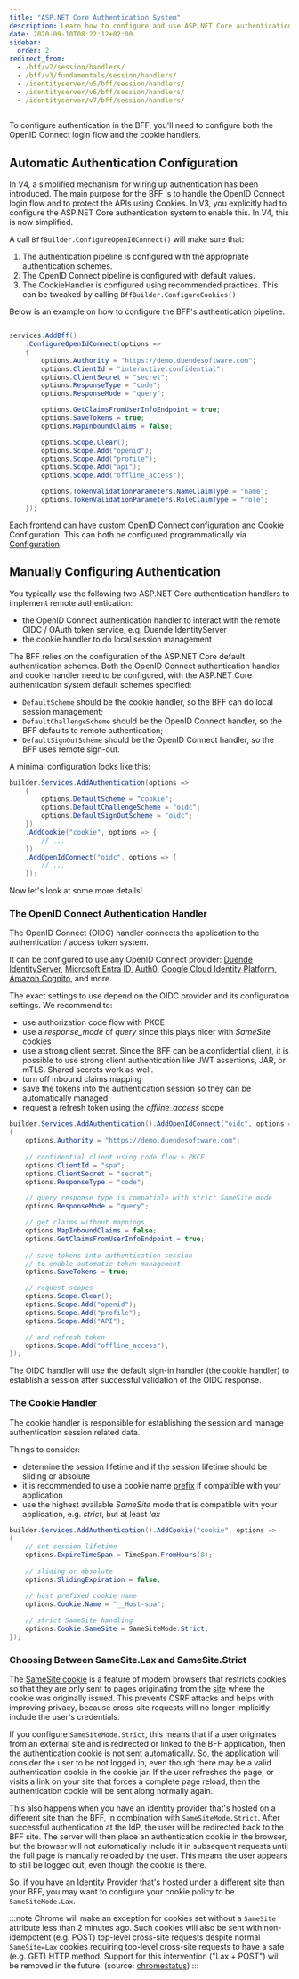 ```yaml
---
title: "ASP.NET Core Authentication System"
description: Learn how to configure and use ASP.NET Core authentication handlers for OpenID Connect and cookie-based session management in BFF applications
date: 2020-09-10T08:22:12+02:00
sidebar:
  order: 2
redirect_from:
  - /bff/v2/session/handlers/
  - /bff/v3/fundamentals/session/handlers/
  - /identityserver/v5/bff/session/handlers/
  - /identityserver/v6/bff/session/handlers/
  - /identityserver/v7/bff/session/handlers/
---
```


To configure authentication in the BFF, you'll need to configure both the OpenID Connect 
login flow and the cookie handlers. 

## Automatic Authentication Configuration <Badge text="V4" />

In V4, a simplified mechanism for wiring up authentication has been introduced. The main purpose for the BFF
is to handle the OpenID Connect login flow and to protect the APIs using Cookies. In V3, you explicitly had 
to configure the ASP.NET Core authentication system to enable this. In V4, this is now simplified.

A call `BffBuilder.ConfigureOpenIdConnect()` will make sure that:
1. The authentication pipeline is configured with the appropriate authentication schemes. 
2. The OpenID Connect pipeline is configured with default values. 
3. The CookieHandler is configured using recommended practices. This can be tweaked by calling `BffBuilder.ConfigureCookies()`

Below is an example on how to configure the BFF's authentication pipeline. 

```csharp

services.AddBff()
    .ConfigureOpenIdConnect(options =>
    {
        options.Authority = "https://demo.duendesoftware.com";
        options.ClientId = "interactive.confidential";
        options.ClientSecret = "secret";
        options.ResponseType = "code";
        options.ResponseMode = "query";

        options.GetClaimsFromUserInfoEndpoint = true;
        options.SaveTokens = true;
        options.MapInboundClaims = false;

        options.Scope.Clear();
        options.Scope.Add("openid");
        options.Scope.Add("profile");
        options.Scope.Add("api");
        options.Scope.Add("offline_access");

        options.TokenValidationParameters.NameClaimType = "name";
        options.TokenValidationParameters.RoleClaimType = "role";
    });
```

Each frontend can have custom OpenID Connect configuration and Cookie Configuration. This can both be configured programmatically 
via [Configuration](../multi-frontend/configuration.mdx). 


## Manually Configuring Authentication


You typically use the following two ASP.NET Core authentication handlers to implement remote authentication:

* the OpenID Connect authentication handler to interact with the remote OIDC / OAuth token service, e.g. Duende IdentityServer
* the cookie handler to do local session management

The BFF relies on the configuration of the ASP.NET Core default authentication schemes. Both the OpenID Connect authentication
handler and cookie handler need to be configured, with the ASP.NET Core authentication system default schemes specified:

* `DefaultScheme` should be the cookie handler, so the BFF can do local session management;
* `DefaultChallengeScheme` should be the OpenID Connect handler, so the BFF defaults to remote authentication;
* `DefaultSignOutScheme` should be the OpenID Connect handler, so the BFF uses remote sign-out.

A minimal configuration looks like this:

```csharp
builder.Services.AddAuthentication(options =>
    {
        options.DefaultScheme = "cookie";
        options.DefaultChallengeScheme = "oidc";
        options.DefaultSignOutScheme = "oidc";
    })
    .AddCookie("cookie", options => {
        // ... 
    })
    .AddOpenIdConnect("oidc", options => {
        // ... 
    });
```

Now let's look at some more details!

### The OpenID Connect Authentication Handler

The OpenID Connect (OIDC) handler connects the application to the authentication / access token system.

It can be configured to use any OpenID Connect provider: [Duende IdentityServer](https://duendesoftware.com/products/identityserver/),
[Microsoft Entra ID](https://www.microsoft.com/en-us/security/business/identity-access/microsoft-entra-id), [Auth0](https://auth0.com/),
[Google Cloud Identity Platform](https://cloud.google.com/identity-platform), [Amazon Cognito](https://aws.amazon.com/cognito/), and more.

The exact settings to use depend on the OIDC provider and its configuration settings. We recommend to:

* use authorization code flow with PKCE
* use a *response_mode* of *query* since this plays nicer with *SameSite* cookies
* use a strong client secret. Since the BFF can be a confidential client, it is possible to use strong client authentication like JWT assertions, JAR, or mTLS. Shared secrets work as well.
* turn off inbound claims mapping
* save the tokens into the authentication session so they can be automatically managed
* request a refresh token using the *offline_access* scope

```csharp
builder.Services.AddAuthentication().AddOpenIdConnect("oidc", options =>
{
    options.Authority = "https://demo.duendesoftware.com";
    
    // confidential client using code flow + PKCE
    options.ClientId = "spa";
    options.ClientSecret = "secret";
    options.ResponseType = "code";

    // query response type is compatible with strict SameSite mode
    options.ResponseMode = "query";

    // get claims without mappings
    options.MapInboundClaims = false;
    options.GetClaimsFromUserInfoEndpoint = true;
    
    // save tokens into authentication session
    // to enable automatic token management
    options.SaveTokens = true;

    // request scopes
    options.Scope.Clear();
    options.Scope.Add("openid");
    options.Scope.Add("profile");
    options.Scope.Add("API");

    // and refresh token
    options.Scope.Add("offline_access");
});
```
The OIDC handler will use the default sign-in handler (the cookie handler) to establish a session after successful validation of the OIDC response.

### The Cookie Handler

The cookie handler is responsible for establishing the session and manage authentication session related data.

Things to consider:

* determine the session lifetime and if the session lifetime should be sliding or absolute
* it is recommended to use a cookie name [prefix](https://tools.ietf.org/html/draft-ietf-httpbis-rfc6265bis-07#section-4.1.3) if compatible with your application
* use the highest available *SameSite* mode that is compatible with your application, e.g. *strict*, but at least *lax*

```csharp
builder.Services.AddAuthentication().AddCookie("cookie", options =>
{
    // set session lifetime
    options.ExpireTimeSpan = TimeSpan.FromHours(8);
    
    // sliding or absolute
    options.SlidingExpiration = false;

    // host prefixed cookie name
    options.Cookie.Name = "__Host-spa";
    
    // strict SameSite handling
    options.Cookie.SameSite = SameSiteMode.Strict;
});
```

### Choosing Between SameSite.Lax and SameSite.Strict

The [SameSite cookie](https://developer.mozilla.org/en-US/docs/Web/HTTP/Headers/Set-Cookie#samesitesamesite-value) is a feature of modern browsers that restricts cookies so that they are only sent to pages originating from the [site](https://developer.mozilla.org/en-US/docs/Glossary/Site) where the cookie was originally issued. This prevents CSRF attacks and helps with improving privacy, because cross-site requests will no longer implicitly include the user's credentials.

If you configure `SameSiteMode.Strict`, this means that if a user originates from an external site and is redirected or linked to the BFF application, then the authentication cookie is not sent automatically. So, the application will consider the user to be not logged in, even though there may be a valid authentication cookie in the cookie jar. If the user refreshes the page, or visits a link on your site that forces a complete page reload, then the authentication cookie will be sent along normally again.

This also happens when you have an identity provider that's hosted on a different site than the BFF, in combination with `SameSiteMode.Strict`. After successful authentication at the IdP, the user will be redirected back to the BFF site. The server will then place an authentication cookie in the browser, but the browser will not automatically include it in subsequent requests until the full page is manually reloaded by the user. This means the user appears to still be logged out, even though the cookie is there.

So, if you have an Identity Provider that's hosted under a different site than your BFF, you may want to configure your cookie policy to be `SameSiteMode.Lax`.

:::note
Chrome will make an exception for cookies set without a `SameSite` attribute less than 2 minutes ago. Such cookies will also be sent with non-idempotent (e.g. POST) top-level cross-site requests despite normal `SameSite=Lax` cookies requiring top-level cross-site requests to have a safe (e.g. GET) HTTP method. Support for this intervention ("Lax + POST") will be removed in the future. (source: [chromestatus](https://chromestatus.com/feature/5088147346030592))
:::

